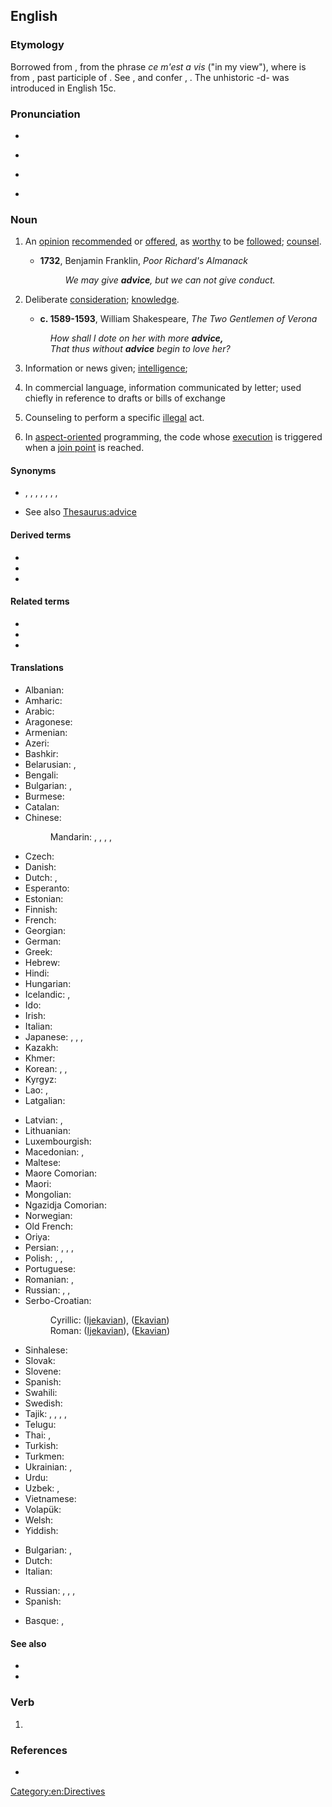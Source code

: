 ==English==
{{wikipedia}}

===Etymology===
Borrowed from {{bor|en|fro|avis}}, from the phrase ''ce m'est a vis'' ("in my view"), where {{m|fro|vis}} is from {{der|en|la|visum}}, past participle of {{m|la|videre||to see}}. See {{m|en|vision}}, and confer {{m|en|avise}}, {{m|en|advise}}. The unhistoric -d- was introduced in English 15c.

===Pronunciation===
* {{audio|en-us-advice.ogg|Audio (US)|lang=en}}
* {{a|RP}} {{IPA|/ədˈvaɪs/|lang=en}}
* {{a|US}} {{IPA|/ædˈvaɪs/|lang=en}}
* {{rhymes|aɪs|lang=en}}

===Noun===
{{en-noun|~}}

# {{lb|en|uncountable}} An [[opinion]] [[recommend]]ed or [[offer]]ed, as [[worthy]] to be [[follow]]ed; [[counsel]].
#: {{ux|en|She was offered various piece of '''advice''' on what to do with her new-found wealth.}}
#* '''1732''', Benjamin Franklin, ''Poor Richard's Almanack''
#*: ''We may give '''advice''', but we can not give conduct.''
# {{lb|en|uncountable|obsolete}} Deliberate [[consideration]]; [[knowledge]].
#* '''c. 1589-1593''', William Shakespeare, ''The Two Gentlemen of Verona''
#: ''How shall I dote on her with more '''advice,'''<br> That thus without '''advice''' begin to love her?''
# {{lb|en|archaic|commonly in plural}} Information or news given; [[intelligence]];
#: {{ux|en|late '''advices''' from France}}
# {{lb|en|uncountable}} In commercial language, information communicated by letter; used chiefly in reference to drafts or bills of exchange
#: {{ux|en|a letter of '''advice'''}}
#: {{rfquotek|McElrath}}
# {{lb|en|uncountable|legal}} Counseling to perform a specific [[illegal]] act.
#: {{rfquotek|Wharton}}
# {{lb|en|countable|programming}} In [[aspect-oriented]] programming, the code whose [[execution]] is triggered when a [[join point]] is reached.

====Synonyms====
* {{l|en|counsel}}, {{l|en|suggestion}}, {{l|en|recommendation}}, {{l|en|rede}}, {{l|en|admonition}}, {{l|en|exhortation}}, {{l|en|information}}, {{l|en|notice}}
* See also [[Thesaurus:advice]]

====Derived terms====
* {{l|en|advice boat}}
* {{l|en|adviceful}}
* {{l|en|avizefull}}

====Related terms====
* {{l|en|advise}}
* {{l|en|adviso}}
* {{l|en|aviso}}

====Translations====
{{trans-top|opinion recommended or offered, as worthy to be followed; counsel}}
* Albanian: {{t+|sq|këshillë|f}}
* Amharic: {{t|am|ምክር}}
* Arabic: {{t|ar|نَصِيحَة|f}}
* Aragonese: {{t|an|consello|m}}
* Armenian: {{t+|hy|խորհուրդ}}
* Azeri: {{t+|az|məsləhət}}
* Bashkir: {{t|ba|кәңәш|sc=Cyrl}}
* Belarusian: {{t|be|пара́да|f}}, {{t|be|саве́т|m}}
* Bengali: {{t|bn|পরামর্শ|tr=pôramôrśô}}
* Bulgarian: {{t+|bg|съве́т|m}}, {{t+|bg|препоръ̀ка|f}}
* Burmese: {{t+|my|အကြံပေးချက်}}
* Catalan: {{t+|ca|consell|m}}
* Chinese:
*: Mandarin: {{t+|cmn|勸告}}, {{t+|cmn|劝告|tr=quàngào}}, {{t+|cmn|忠告|tr=zhōnggào}}, {{t+|cmn|建議}}, {{t+|cmn|建议|tr=jiànyì}}
* Czech: {{t+|cs|rada|f}}
* Danish: {{t|da|råd|n}}
* Dutch: {{t+|nl|raad|m}}, {{t+|nl|advies|n}}
* Esperanto: {{t|eo|konsilo}}
* Estonian: {{t|et|nõu}}
* Finnish: {{t+|fi|neuvo}}
* French: {{t+|fr|conseil|m}}
* Georgian: {{t|ka|რჩევა}}
* German: {{t+|de|Rat|m}}
* Greek: {{t+|el|συμβουλή|f}}
* Hebrew: {{t+|he|עֵצָה|f|tr=eitsá}}
* Hindi: {{t+|hi|सलाह|f}}
* Hungarian: {{t+|hu|tanács}}
* Icelandic: {{t+|is|ráð|n}}, {{t|is|ábending|f}}
* Ido: {{t+|io|konsilo}}
* Irish: {{t|ga|airle|f}}
* Italian: {{t+|it|consiglio|m}}
* Japanese: {{t+|ja|助言|tr=じょげん, jogen}}, {{t+|ja|注意|tr=ちゅうい, chūi}}, {{t+|ja|忠告|tr=ちゅうこく, chūkoku}}, {{t+|ja|アドバイス|tr=adobaisu}}
* Kazakh: {{t+|kk|кеңес}}
* Khmer: {{t+|km|ដំបូន្មាន|tr=dɑmboon mien}}
* Korean: {{t+|ko|조언}}, {{t+|ko|충고}}, {{t+|ko|권고}}
* Kyrgyz: {{t+|ky|кеңеш}}
* Lao: {{t|lo|ຄຳແນະນຳ}}, {{t|lo|ປະກອນ}}
* Latgalian: {{t|ltg|padūms}}
{{trans-mid}}
* Latvian: {{t|lv|padoms|m}}, {{t|lv|padoms}}
* Lithuanian: {{t|lt|patarimas|m}}
* Luxembourgish: {{t+|lb|Rot|m}}
* Macedonian: {{t|mk|со́вет|m}}, {{t|mk|препо́рака|f}}
* Maltese: {{t|mt|parir|m}}
* Maore Comorian: {{t|swb|fikira}}
* Maori: {{t|mi|whakamāherehere}}
* Mongolian: {{t+|mn|зөвлөгөө}}
* Ngazidja Comorian: {{t|zdj|waswia}}
* Norwegian: {{t+|no|råd|n}}
* Old French: {{t|fro|cunseill}}
* Oriya: {{t|or|ଉପଦେଶ|tr=upadēśa}}
* Persian: {{t+|fa|پند|tr=pand|}}, {{t+|fa|اندرز|tr=andarz|}}, {{t+|fa|نصیحت|tr=nasīhat|}}, {{t+|fa|توصیه|tr=towsiye}}
* Polish: {{t+|pl|rada|f}}, {{t+|pl|porada|f}}, {{t+|pl|wskazówka|f}}
* Portuguese: {{t+|pt|conselho|m}}
* Romanian: {{t+|ro|sfat|n}}, {{t+|ro|îndrumare|f}}
* Russian: {{t+|ru|сове́т|m}}, {{t+|ru|рекоменда́ция|f}}, {{t+|ru|наставле́ние|n}}
* Serbo-Croatian:
*: Cyrillic: {{t|sh|са́вјет|m}} ([[Ijekavian]]), {{t|sh|са́вет|m}} ([[Ekavian]])
*: Roman: {{t+|sh|sávjet|m}} ([[Ijekavian]]), {{t+|sh|sávet|m}} ([[Ekavian]])
* Sinhalese: {{t+|si|අවවාදය}}
* Slovak: {{t|sk|rada|f}}
* Slovene: {{t+|sl|nasvet|m}}
* Spanish: {{t+|es|consejo|m}}
* Swahili: {{t+|sw|ushauri}}
* Swedish: {{t+|sv|råd|n}}
* Tajik: {{t+|tg|маслиҳат}}, {{t|tg|насиҳат}}, {{t+|tg|панд}}, {{t|tg|машварат}}, {{t|tg|тавсия}}
* Telugu: {{t+|te|సలహా}}
* Thai: {{t|th|คำแนะนำ|tr=kamnáenam}}, {{t|th|อาเทศ|tr=aatâyt}}
* Turkish: {{t+|tr|tavsiye}} {{t+|tr|öneri}} {{t+|tr|öğüt}}
* Turkmen: {{t|tk|maslahat}}
* Ukrainian: {{t+|uk|ра́да|f}}, {{t+|uk|пора́да|f}}
* Urdu: {{t|ur|صلاح|f|tr=salāh}}
* Uzbek: {{t+|uz|maslahat}}, {{t+|uz|kengash}}
* Vietnamese: {{t|vi|lời khuyên}}
* Volapük: {{t+|vo|konsäl}}
* Welsh: {{t+|cy|cyngor|m}}
* Yiddish: {{t|yi|עצה|f|tr=eytse}}
{{trans-bottom}}

{{trans-top|information or notice given}}
* Bulgarian: {{t+|bg|изве́стие|n}}, {{t+|bg|съобще́ние|n}}
* Dutch: {{t+|nl|aankondiging|f}}
* Italian: {{t+|it|avviso|m}}
{{trans-mid}}
* Russian: {{t+|ru|сообще́ние|n}}, {{t+|ru|изве́стие|n}}, {{t+|ru|извеще́ние|n}}, {{t+|ru|уведомле́ние|n}}
* Spanish: {{t+|es|aviso|m}}
{{trans-bottom}}

{{checktrans-top}}
* Basque: {{t-check|eu|aholku}}, {{t-check|eu|jakinarazpen}}
{{trans-mid}}
{{trans-bottom}}

====See also====
* {{l|en|advice boat}}
* {{l|en|take advice}}

===Verb===
{{en-verb|advic|ed}}

# {{misspelling of|advise|lang=en}}

===References===
* {{R:Webster 1913}}

[[Category:en:Directives]]